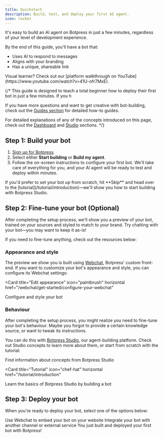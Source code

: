 ```yaml
---
title: Quickstart
description: Build, test, and deploy your first AI agent.
icon: rocket
---
```



It's easy to build an AI agent on Botpress in just a few minutes, regardless of your level of development experience.

By the end of this guide, you'll have a bot that:

- Uses AI to respond to messages
- Aligns with your branding
- Has a unique, shareable link

<VisualLearner>
Visual learner? Check out our [platform walkthrough on YouTube](https://www.youtube.com/watch?v=41U-ofr7MxE).
</VisualLearner>

{/* <Tip>
  This guide is designed to teach a total beginner how to deploy their first bot in just a few minutes. If you h


  If you have more questions and want to get creative with bot-building, check out the [Guides section](/learn/guides/how-to) for detailed how-to guides.

  For detailed explanations of any of the concepts introduced on this page, check out the [Dashboard](/learn/get-started/dashboard/workspace/introduction) and [Studio](/learn/reference/introduction) sections.
</Tip> */}

## Step 1: Build your bot


1. [Sign up for Botpress](https://sso.botpress.cloud/login).
2. Select either **Start building** or **Build my agent**.
3. Follow the on-screen instructions to configure your first bot. We'll take care of everything for you, and your AI agent will be ready to test and deploy within minutes.

<Note>
  If you'd prefer to set your bot up from scratch, hit **Skip** and head over to the [tutorial](/tutorial/introduction)—we'll show you how to start building with Botpress Studio.
</Note>

## Step 2: Fine-tune your bot (Optional)

After completing the setup process, we'll show you a preview of your bot, trained on your sources and styled to match to your brand. Try chatting with your bot—you may want to keep it as-is!

If you need to fine-tune anything, check out the resources below:

### Appearance and style

The preview we show you is built using [Webchat](/webchat/get-started/introduction), Botpress' custom front-end. If you want to customize your bot's appearance and style, you can configure its Webchat settings:

<Card
  title="Edit appearance"
  icon="paintbrush"
  horizontal
  href="/webchat/get-started/configure-your-webchat"
>
  Configure and style your bot
</Card>

### Behaviour

After completing the setup process, you might realize you need to fine-tune your bot's behaviour. Maybe you forgot to provide a certain knowledge source, or want to tweak its instructions.

You can do this with [Botpress Studio](/learn/reference/introduction), our agent-building platform. Check out Studio concepts to learn more about them, or start from scratch with the tutorial:

<CardGroup>
<Card
  title="Studio concepts"
  icon="share-2"
  horizontal
  href="/learn/reference/introduction"
>
  Find information about concepts from Botpress Studio
</Card>

<Card
  title="Tutorial"
  icon="chef-hat"
  horizontal
  href="/tutorial/introduction"
>
  Learn the basics of Botpress Studio by building a bot
</Card>
</CardGroup>

## Step 3: Deploy your bot

When you're ready to deploy your bot, select one of the options below:

<CardGroup>
  <Card
    title="Add to your website"
    icon="message-square"
    href="/webchat/get-started/introduction"
  >
    Use Webchat to embed your bot on your website
  </Card>
  <Card
    title="Integrate with a channel"
    icon="plug"
    href="/integrations/get-started/introduction"
  >
    Integrate your bot with another channel or external service
  </Card>
</CardGroup>

<Check>
  You just built and deployed your first bot with Botpress!
</Check>
